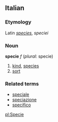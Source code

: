 ==Italian==
===Etymology===
Latin ''[[species]]'', ''speciei''
===Noun===
'''specie''' ''f'' (''plural'': specie)

# [[kind]], [[species]]
# [[sort]]

===Related terms===
*[[speciale]]
*[[speciazione]]
*[[specifico]]

[[pl:Specie]]